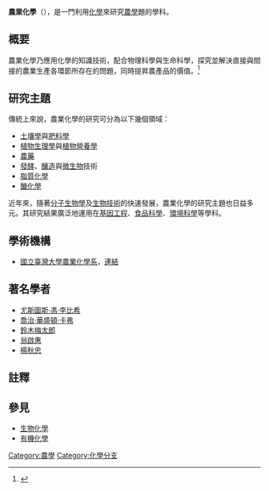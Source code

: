 '''農業化學'''（{{lang-en|'''Agricultural chemistry'''}}），是一門利用[[化學|化學]]來研究[[農學|農學]]題的學科。

== 概要 ==
農業化學乃應用化學的知識技術，配合物理科學與生命科學，探究並解決直接與間接的農業生產各環節所存在的問題，同時提昇農產品的價值。<ref>{{Cite web |url=http://www.ac.ntu.edu.tw/intro.htm |title=臺大農化系網頁對農業化學的描述 |access-date=2015-03-14 |archive-url=https://web.archive.org/web/20150402103255/http://www.ac.ntu.edu.tw/intro.htm |archive-date=2015-04-02 |dead-url=yes }}</ref>

== 研究主題 ==
傳統上來說，農業化學的研究可分為以下幾個領域：
*[[土壤學|土壤學]]與[[肥料學|肥料學]]
*[[植物生理學|植物生理學]]與[[植物營養學|植物營養學]]
*[[農藥|農藥]]
*[[發酵|發酵]]、[[釀造|釀造]]與[[微生物|微生物]]技術
*[[脂質化學|脂質化學]]
*[[醣化學|醣化學]]

近年來，隨著[[分子生物學|分子生物學]]及[[生物技術|生物技術]]的快速發展，農業化學的研究主題也日益多元。其研究結果廣泛地運用在[[基因工程|基因工程]]、[[食品科學|食品科學]]、[[環境科學|環境科學]]等學科。

== 學術機構 ==
*[[國立臺灣大學農業化學系|國立臺灣大學農業化學系]]，[http://www.ac.ntu.edu.tw/ 連結]

== 著名學者 ==
*[[尤斯圖斯·馮·李比希|尤斯圖斯·馮·李比希]]
*[[喬治·華盛頓·卡弗|喬治·華盛頓·卡弗]]
*[[鈴木梅太郎|鈴木梅太郎]]
*[[翁啟惠|翁啟惠]]
*[[楊秋忠|楊秋忠]]

== 註釋 ==
{{reflist}}

== 參見 ==
*[[生物化學|生物化學]]
*[[有機化學|有機化學]]

{{Authority control}}
[[Category:農學|Category:農學]]
[[Category:化學分支|Category:化學分支]]